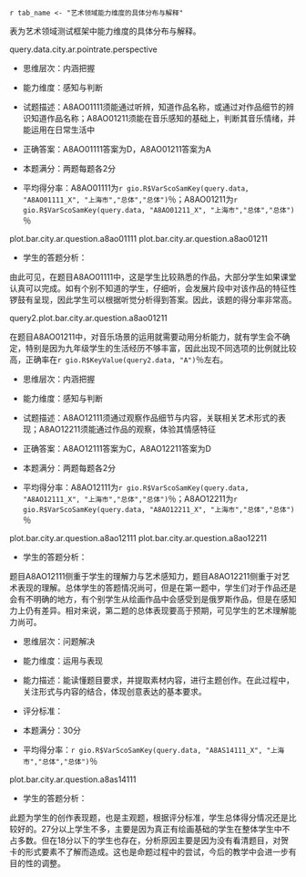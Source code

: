 <!-- chapter topic -->

\mytext



\chapter{典型题目分析}

\section{艺术学科试题框架}

`r tab_name <- "艺术领域能力维度的具体分布与解释" `

表\ref{tab: `r tab_name`}为艺术领域测试框架中能力维度的具体分布与解释。

\begin{itshape}
\mytable
\begin{longtable}{|c|c|c|}
\caption{`r tab_name`} \label{tab: `r tab_name`} \\ \hline
测试内容 & 考查维度 & 具体描述 \\ \hline
\multirow{2}{*}{视听部分} &	感知与判断	& 在试听感受中，考察对艺术形式和内容的了解、辨认和理解等简单鉴赏能力 \\ \cline{2-3}
	& 理解与分析	& 在视听感受中，考察对艺术表现形式内容的分析、判断、释读等复杂鉴赏能力 \\ \cline{1-3}
\multirow{2}{*}{纸笔部分} & 感知与判断	& 在图文信息中，考察对艺术作品的辨别和理解  \\ \cline{2-3}
	& 运用与表现	& 在综合情境中考察艺术方法运用、设计构思、艺术创编的能力 \\ \cline{1-3}
\end{longtable}
\end{itshape}

query.data.city.ar.pointrate.perspective

\begin{landscape}

\section{感知与判断}

`r tab_name <- "学生在艺术素养“感知与判断”考查维度上的平均得分率（％）" `

表\ref{tab: `r tab_name`}呈现了学生在艺术素养“感知与判断”考查维度上的平均得分率。

\begin{itshape}
\mytable
\begin{longtable}{|c|c|p{7cm}|c|c|c|c|c|c|c|c|c|c|c|c|}
\caption{`r tab_name`} \label{tab: `r tab_name`} \\ \hline

内容领域 & 题目编码 & \makecell[c]{具体描述} & \makecell[c]{上\\海\\市} & \makecell[c]{公\\办} & \makecell[c]{民\\办} & \makecell[c]{普通\\初中} & \makecell[c]{九年\\一贯} & \makecell[c]{完全\\中学} & \makecell[c]{新优\\质\\学校} & \makecell[c]{强校\\工程\\学校} & 男 & 女 & \makecell[c]{沪\\籍} & \makecell[c]{非\\沪\\籍} \\ \hline

\multirow{10}{*}{艺术形式} & A8AO01111 & 能通过听辨，知道作品名称，或通过对作品细节的辨识知道作品名称 &
`r gio.R$VarScoSamKey(query.data, "A8AO01111_X", "上海市","总体","总体")` &
`r gio.R$VarScoSamKey(query.data, "A8AO01111_X", "上海市","公办","总体")` &
`r gio.R$VarScoSamKey(query.data, "A8AO01111_X", "上海市","民办","总体")` &
`r gio.R$VarScoSamKey(query.data, "A8AO01111_X", "上海市","初中","总体")` &
`r gio.R$VarScoSamKey(query.data, "A8AO01111_X", "上海市","九年一贯","总体")` &
`r gio.R$VarScoSamKey(query.data, "A8AO01111_X", "上海市","完中","总体")` &
`r gio.R$VarScoSamKey(query.data, "A8AO01111_X", "上海市","新优质","总体")` &
`r gio.R$VarScoSamKey(query.data, "A8AO01111_X", "上海市","强校工程","总体")` &
`r gio.R$VarScoSamKey(query.data, "A8AO01111_X", "上海市","男","总体")` &
`r gio.R$VarScoSamKey(query.data, "A8AO01111_X", "上海市","女","总体")` &
`r gio.R$VarScoSamKey(query.data, "A8AO01111_X", "上海市","沪籍","总体")` &
`r gio.R$VarScoSamKey(query.data, "A8AO01111_X", "上海市","非沪籍","总体")` \\ \cline{2-15}

 & A8AO02111 & 能通过听辨，判断乐器音色 &
 `r gio.R$VarScoSamKey(query.data, "A8AO02111_X", "上海市","总体","总体")` &
 `r gio.R$VarScoSamKey(query.data, "A8AO02111_X", "上海市","公办","总体")` &
 `r gio.R$VarScoSamKey(query.data, "A8AO02111_X", "上海市","民办","总体")` &
 `r gio.R$VarScoSamKey(query.data, "A8AO02111_X", "上海市","初中","总体")` &
 `r gio.R$VarScoSamKey(query.data, "A8AO02111_X", "上海市","九年一贯","总体")` &
 `r gio.R$VarScoSamKey(query.data, "A8AO02111_X", "上海市","完中","总体")` &
 `r gio.R$VarScoSamKey(query.data, "A8AO02111_X", "上海市","新优质","总体")` &
 `r gio.R$VarScoSamKey(query.data, "A8AO02111_X", "上海市","强校工程","总体")` &
 `r gio.R$VarScoSamKey(query.data, "A8AO02111_X", "上海市","男","总体")` &
 `r gio.R$VarScoSamKey(query.data, "A8AO02111_X", "上海市","女","总体")` &
 `r gio.R$VarScoSamKey(query.data, "A8AO02111_X", "上海市","沪籍","总体")` &
 `r gio.R$VarScoSamKey(query.data, "A8AO02111_X", "上海市","非沪籍","总体")` \\ \cline{2-15}

 & A8AO03111 & 能通过听辨判断器乐音色的民族属性 &
  `r gio.R$VarScoSamKey(query.data, "A8AO03111_X", "上海市","总体","总体")` &
  `r gio.R$VarScoSamKey(query.data, "A8AO03111_X", "上海市","公办","总体")` &
  `r gio.R$VarScoSamKey(query.data, "A8AO03111_X", "上海市","民办","总体")` &
  `r gio.R$VarScoSamKey(query.data, "A8AO03111_X", "上海市","初中","总体")` &
  `r gio.R$VarScoSamKey(query.data, "A8AO03111_X", "上海市","九年一贯","总体")` &
  `r gio.R$VarScoSamKey(query.data, "A8AO03111_X", "上海市","完中","总体")` &
  `r gio.R$VarScoSamKey(query.data, "A8AO03111_X", "上海市","新优质","总体")` &
  `r gio.R$VarScoSamKey(query.data, "A8AO03111_X", "上海市","强校工程","总体")` &
  `r gio.R$VarScoSamKey(query.data, "A8AO03111_X", "上海市","男","总体")` &
  `r gio.R$VarScoSamKey(query.data, "A8AO03111_X", "上海市","女","总体")` &
  `r gio.R$VarScoSamKey(query.data, "A8AO03111_X", "上海市","沪籍","总体")` &
  `r gio.R$VarScoSamKey(query.data, "A8AO03111_X", "上海市","非沪籍","总体")` \\ \cline{2-15}

 & A8AO08111 & 知道并判断中国画的基本分类 &
  `r gio.R$VarScoSamKey(query.data, "A8AO08111_X", "上海市","总体","总体")` &
  `r gio.R$VarScoSamKey(query.data, "A8AO08111_X", "上海市","公办","总体")` &
  `r gio.R$VarScoSamKey(query.data, "A8AO08111_X", "上海市","民办","总体")` &
  `r gio.R$VarScoSamKey(query.data, "A8AO08111_X", "上海市","初中","总体")` &
  `r gio.R$VarScoSamKey(query.data, "A8AO08111_X", "上海市","九年一贯","总体")` &
  `r gio.R$VarScoSamKey(query.data, "A8AO08111_X", "上海市","完中","总体")` &
  `r gio.R$VarScoSamKey(query.data, "A8AO08111_X", "上海市","新优质","总体")` &
  `r gio.R$VarScoSamKey(query.data, "A8AO08111_X", "上海市","强校工程","总体")` &
  `r gio.R$VarScoSamKey(query.data, "A8AO08111_X", "上海市","男","总体")` &
  `r gio.R$VarScoSamKey(query.data, "A8AO08111_X", "上海市","女","总体")` &
  `r gio.R$VarScoSamKey(query.data, "A8AO08111_X", "上海市","沪籍","总体")` &
  `r gio.R$VarScoSamKey(query.data, "A8AO08111_X", "上海市","非沪籍","总体")` \\ \cline{2-15}

 & A8AO08211 & 知道并判读文人画的主要特点，但可以结合视觉作品感知，通过对答案的分析解题 &
  `r gio.R$VarScoSamKey(query.data, "A8AO08211_X", "上海市","总体","总体")` &
  `r gio.R$VarScoSamKey(query.data, "A8AO08211_X", "上海市","公办","总体")` &
  `r gio.R$VarScoSamKey(query.data, "A8AO08211_X", "上海市","民办","总体")` &
  `r gio.R$VarScoSamKey(query.data, "A8AO08211_X", "上海市","初中","总体")` &
  `r gio.R$VarScoSamKey(query.data, "A8AO08211_X", "上海市","九年一贯","总体")` &
  `r gio.R$VarScoSamKey(query.data, "A8AO08211_X", "上海市","完中","总体")` &
  `r gio.R$VarScoSamKey(query.data, "A8AO08211_X", "上海市","新优质","总体")` &
  `r gio.R$VarScoSamKey(query.data, "A8AO08211_X", "上海市","强校工程","总体")` &
  `r gio.R$VarScoSamKey(query.data, "A8AO08211_X", "上海市","男","总体")` &
  `r gio.R$VarScoSamKey(query.data, "A8AO08211_X", "上海市","女","总体")` &
  `r gio.R$VarScoSamKey(query.data, "A8AO08211_X", "上海市","沪籍","总体")` &
  `r gio.R$VarScoSamKey(query.data, "A8AO08211_X", "上海市","非沪籍","总体")` \\ \cline{2-15}

  & A8AO09111 & 知道作品所属的艺术门类 &
  `r gio.R$VarScoSamKey(query.data, "A8AO09111_X", "上海市","总体","总体")` &
  `r gio.R$VarScoSamKey(query.data, "A8AO09111_X", "上海市","公办","总体")` &
  `r gio.R$VarScoSamKey(query.data, "A8AO09111_X", "上海市","民办","总体")` &
  `r gio.R$VarScoSamKey(query.data, "A8AO09111_X", "上海市","初中","总体")` &
  `r gio.R$VarScoSamKey(query.data, "A8AO09111_X", "上海市","九年一贯","总体")` &
  `r gio.R$VarScoSamKey(query.data, "A8AO09111_X", "上海市","完中","总体")` &
  `r gio.R$VarScoSamKey(query.data, "A8AO09111_X", "上海市","新优质","总体")` &
  `r gio.R$VarScoSamKey(query.data, "A8AO09111_X", "上海市","强校工程","总体")` &
  `r gio.R$VarScoSamKey(query.data, "A8AO09111_X", "上海市","男","总体")` &
  `r gio.R$VarScoSamKey(query.data, "A8AO09111_X", "上海市","女","总体")` &
  `r gio.R$VarScoSamKey(query.data, "A8AO09111_X", "上海市","沪籍","总体")` &
  `r gio.R$VarScoSamKey(query.data, "A8AO09111_X", "上海市","非沪籍","总体")` \\ \cline{2-15}

  & A8AO10111 & 判断作品表现形式，知道其主要特点 &
  `r gio.R$VarScoSamKey(query.data, "A8AO10111_X", "上海市","总体","总体")` &
  `r gio.R$VarScoSamKey(query.data, "A8AO10111_X", "上海市","公办","总体")` &
  `r gio.R$VarScoSamKey(query.data, "A8AO10111_X", "上海市","民办","总体")` &
  `r gio.R$VarScoSamKey(query.data, "A8AO10111_X", "上海市","初中","总体")` &
  `r gio.R$VarScoSamKey(query.data, "A8AO10111_X", "上海市","九年一贯","总体")` &
  `r gio.R$VarScoSamKey(query.data, "A8AO10111_X", "上海市","完中","总体")` &
  `r gio.R$VarScoSamKey(query.data, "A8AO10111_X", "上海市","新优质","总体")` &
  `r gio.R$VarScoSamKey(query.data, "A8AO10111_X", "上海市","强校工程","总体")` &
  `r gio.R$VarScoSamKey(query.data, "A8AO10111_X", "上海市","男","总体")` &
  `r gio.R$VarScoSamKey(query.data, "A8AO10111_X", "上海市","女","总体")` &
  `r gio.R$VarScoSamKey(query.data, "A8AO10111_X", "上海市","沪籍","总体")` &
  `r gio.R$VarScoSamKey(query.data, "A8AO10111_X", "上海市","非沪籍","总体")` \\ \cline{2-15}

  & A8AO11111 & 能知道视觉标识的名称与主要范围 &
  `r gio.R$VarScoSamKey(query.data, "A8AO11111_X", "上海市","总体","总体")` &
  `r gio.R$VarScoSamKey(query.data, "A8AO11111_X", "上海市","公办","总体")` &
  `r gio.R$VarScoSamKey(query.data, "A8AO11111_X", "上海市","民办","总体")` &
  `r gio.R$VarScoSamKey(query.data, "A8AO11111_X", "上海市","初中","总体")` &
  `r gio.R$VarScoSamKey(query.data, "A8AO11111_X", "上海市","九年一贯","总体")` &
  `r gio.R$VarScoSamKey(query.data, "A8AO11111_X", "上海市","完中","总体")` &
  `r gio.R$VarScoSamKey(query.data, "A8AO11111_X", "上海市","新优质","总体")` &
  `r gio.R$VarScoSamKey(query.data, "A8AO11111_X", "上海市","强校工程","总体")` &
  `r gio.R$VarScoSamKey(query.data, "A8AO11111_X", "上海市","男","总体")` &
  `r gio.R$VarScoSamKey(query.data, "A8AO11111_X", "上海市","女","总体")` &
  `r gio.R$VarScoSamKey(query.data, "A8AO11111_X", "上海市","沪籍","总体")` &
  `r gio.R$VarScoSamKey(query.data, "A8AO11111_X", "上海市","非沪籍","总体")` \\ \cline{2-15}

  & A8AO12111 & 通过观察作品细节与内容，关联相关艺术形式的表现 &
  `r gio.R$VarScoSamKey(query.data, "A8AO12111_X", "上海市","总体","总体")` &
  `r gio.R$VarScoSamKey(query.data, "A8AO12111_X", "上海市","公办","总体")` &
  `r gio.R$VarScoSamKey(query.data, "A8AO12111_X", "上海市","民办","总体")` &
  `r gio.R$VarScoSamKey(query.data, "A8AO12111_X", "上海市","初中","总体")` &
  `r gio.R$VarScoSamKey(query.data, "A8AO12111_X", "上海市","九年一贯","总体")` &
  `r gio.R$VarScoSamKey(query.data, "A8AO12111_X", "上海市","完中","总体")` &
  `r gio.R$VarScoSamKey(query.data, "A8AO12111_X", "上海市","新优质","总体")` &
  `r gio.R$VarScoSamKey(query.data, "A8AO12111_X", "上海市","强校工程","总体")` &
  `r gio.R$VarScoSamKey(query.data, "A8AO12111_X", "上海市","男","总体")` &
  `r gio.R$VarScoSamKey(query.data, "A8AO12111_X", "上海市","女","总体")` &
  `r gio.R$VarScoSamKey(query.data, "A8AO12111_X", "上海市","沪籍","总体")` &
  `r gio.R$VarScoSamKey(query.data, "A8AO12111_X", "上海市","非沪籍","总体")` \\ \cline{2-15}

  & A8AO13111 & 知道戏曲内容最基础的知识 &
  `r gio.R$VarScoSamKey(query.data, "A8AO13111_X", "上海市","总体","总体")` &
  `r gio.R$VarScoSamKey(query.data, "A8AO13111_X", "上海市","公办","总体")` &
  `r gio.R$VarScoSamKey(query.data, "A8AO13111_X", "上海市","民办","总体")` &
  `r gio.R$VarScoSamKey(query.data, "A8AO13111_X", "上海市","初中","总体")` &
  `r gio.R$VarScoSamKey(query.data, "A8AO13111_X", "上海市","九年一贯","总体")` &
  `r gio.R$VarScoSamKey(query.data, "A8AO13111_X", "上海市","完中","总体")` &
  `r gio.R$VarScoSamKey(query.data, "A8AO13111_X", "上海市","新优质","总体")` &
  `r gio.R$VarScoSamKey(query.data, "A8AO13111_X", "上海市","强校工程","总体")` &
  `r gio.R$VarScoSamKey(query.data, "A8AO13111_X", "上海市","男","总体")` &
  `r gio.R$VarScoSamKey(query.data, "A8AO13111_X", "上海市","女","总体")` &
  `r gio.R$VarScoSamKey(query.data, "A8AO13111_X", "上海市","沪籍","总体")` &
  `r gio.R$VarScoSamKey(query.data, "A8AO13111_X", "上海市","非沪籍","总体")` \\ \cline{1-15}

艺术体验 & A8AO12211 & 能通过作品的观察，体验其情感特征 &
`r gio.R$VarScoSamKey(query.data, "A8AO12211_X", "上海市","总体","总体")` &
`r gio.R$VarScoSamKey(query.data, "A8AO12211_X", "上海市","公办","总体")` &
`r gio.R$VarScoSamKey(query.data, "A8AO12211_X", "上海市","民办","总体")` &
`r gio.R$VarScoSamKey(query.data, "A8AO12211_X", "上海市","初中","总体")` &
`r gio.R$VarScoSamKey(query.data, "A8AO12211_X", "上海市","九年一贯","总体")` &
`r gio.R$VarScoSamKey(query.data, "A8AO12211_X", "上海市","完中","总体")` &
`r gio.R$VarScoSamKey(query.data, "A8AO12211_X", "上海市","新优质","总体")` &
`r gio.R$VarScoSamKey(query.data, "A8AO12211_X", "上海市","强校工程","总体")` &
`r gio.R$VarScoSamKey(query.data, "A8AO12211_X", "上海市","男","总体")` &
`r gio.R$VarScoSamKey(query.data, "A8AO12211_X", "上海市","女","总体")` &
`r gio.R$VarScoSamKey(query.data, "A8AO12211_X", "上海市","沪籍","总体")` &
`r gio.R$VarScoSamKey(query.data, "A8AO12211_X", "上海市","非沪籍","总体")` \\ \cline{1-15}

\multirow{6}{*}{艺术内容} & A8AO10211 & 能结合作品形式，判断其风格和情感 &
 `r gio.R$VarScoSamKey(query.data, "A8AO10211_X", "上海市","总体","总体")` &
 `r gio.R$VarScoSamKey(query.data, "A8AO10211_X", "上海市","公办","总体")` &
 `r gio.R$VarScoSamKey(query.data, "A8AO10211_X", "上海市","民办","总体")` &
 `r gio.R$VarScoSamKey(query.data, "A8AO10211_X", "上海市","初中","总体")` &
 `r gio.R$VarScoSamKey(query.data, "A8AO10211_X", "上海市","九年一贯","总体")` &
 `r gio.R$VarScoSamKey(query.data, "A8AO10211_X", "上海市","完中","总体")` &
 `r gio.R$VarScoSamKey(query.data, "A8AO10211_X", "上海市","新优质","总体")` &
 `r gio.R$VarScoSamKey(query.data, "A8AO10211_X", "上海市","强校工程","总体")` &
 `r gio.R$VarScoSamKey(query.data, "A8AO10211_X", "上海市","男","总体")` &
 `r gio.R$VarScoSamKey(query.data, "A8AO10211_X", "上海市","女","总体")` &
 `r gio.R$VarScoSamKey(query.data, "A8AO10211_X", "上海市","沪籍","总体")` &
 `r gio.R$VarScoSamKey(query.data, "A8AO10211_X", "上海市","非沪籍","总体")` \\ \cline{2-15}

 & A8AO01211 & 能在音乐感知的基础上，判断其音乐情绪，并能运用在日常生活中 &
  `r gio.R$VarScoSamKey(query.data, "A8AO01211_X", "上海市","总体","总体")` &
  `r gio.R$VarScoSamKey(query.data, "A8AO01211_X", "上海市","公办","总体")` &
  `r gio.R$VarScoSamKey(query.data, "A8AO01211_X", "上海市","民办","总体")` &
  `r gio.R$VarScoSamKey(query.data, "A8AO01211_X", "上海市","初中","总体")` &
  `r gio.R$VarScoSamKey(query.data, "A8AO01211_X", "上海市","九年一贯","总体")` &
  `r gio.R$VarScoSamKey(query.data, "A8AO01211_X", "上海市","完中","总体")` &
  `r gio.R$VarScoSamKey(query.data, "A8AO01211_X", "上海市","新优质","总体")` &
  `r gio.R$VarScoSamKey(query.data, "A8AO01211_X", "上海市","强校工程","总体")` &
  `r gio.R$VarScoSamKey(query.data, "A8AO01211_X", "上海市","男","总体")` &
  `r gio.R$VarScoSamKey(query.data, "A8AO01211_X", "上海市","女","总体")` &
  `r gio.R$VarScoSamKey(query.data, "A8AO01211_X", "上海市","沪籍","总体")` &
  `r gio.R$VarScoSamKey(query.data, "A8AO01211_X", "上海市","非沪籍","总体")` \\ \cline{2-15}

 & A8AO02211 & 能通过听辨感知音乐的情绪 &
  `r gio.R$VarScoSamKey(query.data, "A8AO02211_X", "上海市","总体","总体")` &
  `r gio.R$VarScoSamKey(query.data, "A8AO02211_X", "上海市","公办","总体")` &
  `r gio.R$VarScoSamKey(query.data, "A8AO02211_X", "上海市","民办","总体")` &
  `r gio.R$VarScoSamKey(query.data, "A8AO02211_X", "上海市","初中","总体")` &
  `r gio.R$VarScoSamKey(query.data, "A8AO02211_X", "上海市","九年一贯","总体")` &
  `r gio.R$VarScoSamKey(query.data, "A8AO02211_X", "上海市","完中","总体")` &
  `r gio.R$VarScoSamKey(query.data, "A8AO02211_X", "上海市","新优质","总体")` &
  `r gio.R$VarScoSamKey(query.data, "A8AO02211_X", "上海市","强校工程","总体")` &
  `r gio.R$VarScoSamKey(query.data, "A8AO02211_X", "上海市","男","总体")` &
  `r gio.R$VarScoSamKey(query.data, "A8AO02211_X", "上海市","女","总体")` &
  `r gio.R$VarScoSamKey(query.data, "A8AO02211_X", "上海市","沪籍","总体")` &
  `r gio.R$VarScoSamKey(query.data, "A8AO02211_X", "上海市","非沪籍","总体")` \\ \cline{2-15}

 & A8AO04111 & 能通过听觉和视觉的共同运用进行艺术门类的关联 &
  `r gio.R$VarScoSamKey(query.data, "A8AO04111_X", "上海市","总体","总体")` &
  `r gio.R$VarScoSamKey(query.data, "A8AO04111_X", "上海市","公办","总体")` &
  `r gio.R$VarScoSamKey(query.data, "A8AO04111_X", "上海市","民办","总体")` &
  `r gio.R$VarScoSamKey(query.data, "A8AO04111_X", "上海市","初中","总体")` &
  `r gio.R$VarScoSamKey(query.data, "A8AO04111_X", "上海市","九年一贯","总体")` &
  `r gio.R$VarScoSamKey(query.data, "A8AO04111_X", "上海市","完中","总体")` &
  `r gio.R$VarScoSamKey(query.data, "A8AO04111_X", "上海市","新优质","总体")` &
  `r gio.R$VarScoSamKey(query.data, "A8AO04111_X", "上海市","强校工程","总体")` &
  `r gio.R$VarScoSamKey(query.data, "A8AO04111_X", "上海市","男","总体")` &
  `r gio.R$VarScoSamKey(query.data, "A8AO04111_X", "上海市","女","总体")` &
  `r gio.R$VarScoSamKey(query.data, "A8AO04111_X", "上海市","沪籍","总体")` &
  `r gio.R$VarScoSamKey(query.data, "A8AO04111_X", "上海市","非沪籍","总体")` \\ \cline{2-15}

  & A8AO09211 & 通过对作品的感知，分析其造型特征，理解情感表现，并有一定跨学科知识呈现 &
  `r gio.R$VarScoSamKey(query.data, "A8AO09211_X", "上海市","总体","总体")` &
  `r gio.R$VarScoSamKey(query.data, "A8AO09211_X", "上海市","公办","总体")` &
  `r gio.R$VarScoSamKey(query.data, "A8AO09211_X", "上海市","民办","总体")` &
  `r gio.R$VarScoSamKey(query.data, "A8AO09211_X", "上海市","初中","总体")` &
  `r gio.R$VarScoSamKey(query.data, "A8AO09211_X", "上海市","九年一贯","总体")` &
  `r gio.R$VarScoSamKey(query.data, "A8AO09211_X", "上海市","完中","总体")` &
  `r gio.R$VarScoSamKey(query.data, "A8AO09211_X", "上海市","新优质","总体")` &
  `r gio.R$VarScoSamKey(query.data, "A8AO09211_X", "上海市","强校工程","总体")` &
  `r gio.R$VarScoSamKey(query.data, "A8AO09211_X", "上海市","男","总体")` &
  `r gio.R$VarScoSamKey(query.data, "A8AO09211_X", "上海市","女","总体")` &
  `r gio.R$VarScoSamKey(query.data, "A8AO09211_X", "上海市","沪籍","总体")` &
  `r gio.R$VarScoSamKey(query.data, "A8AO09211_X", "上海市","非沪籍","总体")` \\ \cline{2-15}

  & A8AO11211 & 能知道并理解视觉标识的内涵意义 &
  `r gio.R$VarScoSamKey(query.data, "A8AO11211_X", "上海市","总体","总体")` &
  `r gio.R$VarScoSamKey(query.data, "A8AO11211_X", "上海市","公办","总体")` &
  `r gio.R$VarScoSamKey(query.data, "A8AO11211_X", "上海市","民办","总体")` &
  `r gio.R$VarScoSamKey(query.data, "A8AO11211_X", "上海市","初中","总体")` &
  `r gio.R$VarScoSamKey(query.data, "A8AO11211_X", "上海市","九年一贯","总体")` &
  `r gio.R$VarScoSamKey(query.data, "A8AO11211_X", "上海市","完中","总体")` &
  `r gio.R$VarScoSamKey(query.data, "A8AO11211_X", "上海市","新优质","总体")` &
  `r gio.R$VarScoSamKey(query.data, "A8AO11211_X", "上海市","强校工程","总体")` &
  `r gio.R$VarScoSamKey(query.data, "A8AO11211_X", "上海市","男","总体")` &
  `r gio.R$VarScoSamKey(query.data, "A8AO11211_X", "上海市","女","总体")` &
  `r gio.R$VarScoSamKey(query.data, "A8AO11211_X", "上海市","沪籍","总体")` &
  `r gio.R$VarScoSamKey(query.data, "A8AO11211_X", "上海市","非沪籍","总体")` \\ \cline{1-15}

\multirow{3}{*}{艺术风格}  & A8AO03211 & 能通过听辨，理解旋律线条表现，并通过具象性的旋律进行想象 &
  `r gio.R$VarScoSamKey(query.data, "A8AO03211_X", "上海市","总体","总体")` &
  `r gio.R$VarScoSamKey(query.data, "A8AO03211_X", "上海市","公办","总体")` &
  `r gio.R$VarScoSamKey(query.data, "A8AO03211_X", "上海市","民办","总体")` &
  `r gio.R$VarScoSamKey(query.data, "A8AO03211_X", "上海市","初中","总体")` &
  `r gio.R$VarScoSamKey(query.data, "A8AO03211_X", "上海市","九年一贯","总体")` &
  `r gio.R$VarScoSamKey(query.data, "A8AO03211_X", "上海市","完中","总体")` &
  `r gio.R$VarScoSamKey(query.data, "A8AO03211_X", "上海市","新优质","总体")` &
  `r gio.R$VarScoSamKey(query.data, "A8AO03211_X", "上海市","强校工程","总体")` &
  `r gio.R$VarScoSamKey(query.data, "A8AO03211_X", "上海市","男","总体")` &
  `r gio.R$VarScoSamKey(query.data, "A8AO03211_X", "上海市","女","总体")` &
  `r gio.R$VarScoSamKey(query.data, "A8AO03211_X", "上海市","沪籍","总体")` &
  `r gio.R$VarScoSamKey(query.data, "A8AO03211_X", "上海市","非沪籍","总体")` \\ \cline{2-15}

  & A8AO04211 & 知道作曲家与作品，或通过排除法进行思考 &
  `r gio.R$VarScoSamKey(query.data, "A8AO04211_X", "上海市","总体","总体")` &
  `r gio.R$VarScoSamKey(query.data, "A8AO04211_X", "上海市","公办","总体")` &
  `r gio.R$VarScoSamKey(query.data, "A8AO04211_X", "上海市","民办","总体")` &
  `r gio.R$VarScoSamKey(query.data, "A8AO04211_X", "上海市","初中","总体")` &
  `r gio.R$VarScoSamKey(query.data, "A8AO04211_X", "上海市","九年一贯","总体")` &
  `r gio.R$VarScoSamKey(query.data, "A8AO04211_X", "上海市","完中","总体")` &
  `r gio.R$VarScoSamKey(query.data, "A8AO04211_X", "上海市","新优质","总体")` &
  `r gio.R$VarScoSamKey(query.data, "A8AO04211_X", "上海市","强校工程","总体")` &
  `r gio.R$VarScoSamKey(query.data, "A8AO04211_X", "上海市","男","总体")` &
  `r gio.R$VarScoSamKey(query.data, "A8AO04211_X", "上海市","女","总体")` &
  `r gio.R$VarScoSamKey(query.data, "A8AO04211_X", "上海市","沪籍","总体")` &
  `r gio.R$VarScoSamKey(query.data, "A8AO04211_X", "上海市","非沪籍","总体")` \\ \cline{2-15}

  & A8AO13211 & 知道戏曲内容最基础的知识 &
  `r gio.R$VarScoSamKey(query.data, "A8AO13211_X", "上海市","总体","总体")` &
  `r gio.R$VarScoSamKey(query.data, "A8AO13211_X", "上海市","公办","总体")` &
  `r gio.R$VarScoSamKey(query.data, "A8AO13211_X", "上海市","民办","总体")` &
  `r gio.R$VarScoSamKey(query.data, "A8AO13211_X", "上海市","初中","总体")` &
  `r gio.R$VarScoSamKey(query.data, "A8AO13211_X", "上海市","九年一贯","总体")` &
  `r gio.R$VarScoSamKey(query.data, "A8AO13211_X", "上海市","完中","总体")` &
  `r gio.R$VarScoSamKey(query.data, "A8AO13211_X", "上海市","新优质","总体")` &
  `r gio.R$VarScoSamKey(query.data, "A8AO13211_X", "上海市","强校工程","总体")` &
  `r gio.R$VarScoSamKey(query.data, "A8AO13211_X", "上海市","男","总体")` &
  `r gio.R$VarScoSamKey(query.data, "A8AO13211_X", "上海市","女","总体")` &
  `r gio.R$VarScoSamKey(query.data, "A8AO13211_X", "上海市","沪籍","总体")` &
  `r gio.R$VarScoSamKey(query.data, "A8AO13211_X", "上海市","非沪籍","总体")` \\ \cline{1-15}

\end{longtable}
\end{itshape}

\mytext
下面将结合“感知与判断”部分的典型题目做具体分析。

\end{landscape}

\questiontitle{典型题目1、2：A8AO01111、A8AO01211}

\begin{itshape}

聆听音乐片段，判断：

A8AO01111  

这首作品是（ \qquad ）

A.《春江花月夜》  \qquad\qquad   B.《小溪·江河·大海》

C.《沃尔塔瓦河》 \qquad\qquad   D.《丰收锣鼓》

A8AO01211

该乐曲适合运用（ \qquad ）

A. 欢庆场面  \qquad    B. 日常休闲  \qquad   C. 劳动助力  \qquad   D. 肃穆场景

\end{itshape}

- 思维层次：内涵把握

- 能力维度：感知与判断

- 试题描述：A8AO01111须能通过听辨，知道作品名称，或通过对作品细节的辨识知道作品名称；A8AO01211须能在音乐感知的基础上，判断其音乐情绪，并能运用在日常生活中

- 正确答案：A8AO01111答案为D，A8AO01211答案为A

- 本题满分：两题每题各2分

- 平均得分率：A8AO01111为`r gio.R$VarScoSamKey(query.data, "A8AO01111_X", "上海市","总体","总体")`％；A8AO01211为`r gio.R$VarScoSamKey(query.data, "A8AO01211_X", "上海市","总体","总体")`％

plot.bar.city.ar.question.a8ao01111
plot.bar.city.ar.question.a8ao01211

- 学生的答题分析：

由此可见，在题目A8AO01111中，这是学生比较熟悉的作品，大部分学生如果课堂认真可以完成。如有个别不知道的学生，仔细听，会发展片段中对该作品的特征性锣鼓有呈现，因此学生可以根据听觉分析得到答案。因此，该题的得分率非常高。

query2.plot.bar.city.ar.question.a8ao01211

在题目A8AO01211中，对音乐场景的运用就需要动用分析能力，就有学生会不确定，特别是因为九年级学生的生活经历不够丰富，因此出现不同选项的比例就比较高，正确率在`r gio.R$KeyValue(query2.data, "A")`％左右。

\questiontitle{典型题目3、4：A8AO12111、A8AO12211}

\begin{itshape}

观赏绘画作品，判断：

A8AO12111

选择与该作品所表现内容最吻合的歌曲是（ \qquad  ）

\begin{wrapfigure}{r}{0.5\textwidth}
  \begin{center}
    \includegraphics[width=0.45\textwidth]{ar_A8AO12111.png}
  \end{center}
\end{wrapfigure}

A.《军队进行曲》

B.《平静的海洋与幸福的航程》

C.《伏尔加船夫曲》

D.《莫斯科郊外的晚上》

A8AO12211

该绘画作品给你的感受是（ \qquad ）

A．轻松 \qquad\qquad  B.愉悦 \qquad\qquad  C.幽默 \qquad\qquad  D.沉重
\end{itshape}

- 思维层次：内涵把握

- 能力维度：感知与判断

- 试题描述：A8AO12111须通过观察作品细节与内容，关联相关艺术形式的表现；A8AO12211须能通过作品的观察，体验其情感特征

- 正确答案：A8AO12111答案为C，A8AO12211答案为D

- 本题满分：两题每题各2分

- 平均得分率：A8AO12111为`r gio.R$VarScoSamKey(query.data, "A8AO12111_X", "上海市","总体","总体")`％；A8AO12211为`r gio.R$VarScoSamKey(query.data, "A8AO12211_X", "上海市","总体","总体")`％

plot.bar.city.ar.question.a8ao12111
plot.bar.city.ar.question.a8ao12211

- 学生的答题分析：

题目A8AO12111侧重于学生的理解力与艺术感知力，题目A8AO12211侧重于对艺术表现的理解。总体学生的答题情况尚可，但是在第一题中，学生们对于作品还是会有不明确的地方，有个别学生从绘画作品中会感受到是俄罗斯作品，但是在感知力上仍有差异。相对来说，第二题的总体表现要高于预期，可见学生的艺术理解能力尚可。

\begin{landscape}
\section{理解与分析}

`r tab_name <- "学生在艺术素养“理解与分析”考查维度上的平均得分率（％）" `

表\ref{tab: `r tab_name`}呈现了学生在艺术素养“理解与分析”考查维度上的平均得分率。

\begin{itshape}
\mytable
\begin{longtable}{|c|c|p{7cm}|c|c|c|c|c|c|c|c|c|c|c|c|}
\caption{`r tab_name`} \label{tab: `r tab_name`} \\ \hline

考查维度 & 题目编码 & \makecell[c]{具体描述} & \makecell[c]{上\\海\\市} & \makecell[c]{公\\办} & \makecell[c]{民\\办} & \makecell[c]{普通\\初中} & \makecell[c]{九年\\一贯} & \makecell[c]{完全\\中学} & \makecell[c]{新优\\质\\学校} & \makecell[c]{强校\\工程\\学校} & 男 & 女 & \makecell[c]{沪\\籍} & \makecell[c]{非\\沪\\籍} \\ \hline

\multirow{5}{*}{艺术形式} & A8AO05111 & 生物体的构成层次及功能 &
`r gio.R$VarScoSamKey(query.data, "A8AO05111_X", "上海市","总体","总体")` &
`r gio.R$VarScoSamKey(query.data, "A8AO05111_X", "上海市","公办","总体")` &
`r gio.R$VarScoSamKey(query.data, "A8AO05111_X", "上海市","民办","总体")` &
`r gio.R$VarScoSamKey(query.data, "A8AO05111_X", "上海市","初中","总体")` &
`r gio.R$VarScoSamKey(query.data, "A8AO05111_X", "上海市","九年一贯","总体")` &
`r gio.R$VarScoSamKey(query.data, "A8AO05111_X", "上海市","完中","总体")` &
`r gio.R$VarScoSamKey(query.data, "A8AO05111_X", "上海市","新优质","总体")` &
`r gio.R$VarScoSamKey(query.data, "A8AO05111_X", "上海市","强校工程","总体")` &
`r gio.R$VarScoSamKey(query.data, "A8AO05111_X", "上海市","男","总体")` &
`r gio.R$VarScoSamKey(query.data, "A8AO05111_X", "上海市","女","总体")` &
`r gio.R$VarScoSamKey(query.data, "A8AO05111_X", "上海市","沪籍","总体")` &
`r gio.R$VarScoSamKey(query.data, "A8AO05111_X", "上海市","非沪籍","总体")` \\ \cline{2-15}

 & A8AO05211 & 知道并判断舞蹈的分类 &
 `r gio.R$VarScoSamKey(query.data, "A8AO05211_X", "上海市","总体","总体")` &
 `r gio.R$VarScoSamKey(query.data, "A8AO05211_X", "上海市","公办","总体")` &
 `r gio.R$VarScoSamKey(query.data, "A8AO05211_X", "上海市","民办","总体")` &
 `r gio.R$VarScoSamKey(query.data, "A8AO05211_X", "上海市","初中","总体")` &
 `r gio.R$VarScoSamKey(query.data, "A8AO05211_X", "上海市","九年一贯","总体")` &
 `r gio.R$VarScoSamKey(query.data, "A8AO05211_X", "上海市","完中","总体")` &
 `r gio.R$VarScoSamKey(query.data, "A8AO05211_X", "上海市","新优质","总体")` &
 `r gio.R$VarScoSamKey(query.data, "A8AO05211_X", "上海市","强校工程","总体")` &
 `r gio.R$VarScoSamKey(query.data, "A8AO05211_X", "上海市","男","总体")` &
 `r gio.R$VarScoSamKey(query.data, "A8AO05211_X", "上海市","女","总体")` &
 `r gio.R$VarScoSamKey(query.data, "A8AO05211_X", "上海市","沪籍","总体")` &
 `r gio.R$VarScoSamKey(query.data, "A8AO05211_X", "上海市","非沪籍","总体")` \\ \cline{2-15}

 & A8AO05311 & 了解冷暖色调的主要关联和运用 &
  `r gio.R$VarScoSamKey(query.data, "A8AO05311_X", "上海市","总体","总体")` &
  `r gio.R$VarScoSamKey(query.data, "A8AO05311_X", "上海市","公办","总体")` &
  `r gio.R$VarScoSamKey(query.data, "A8AO05311_X", "上海市","民办","总体")` &
  `r gio.R$VarScoSamKey(query.data, "A8AO05311_X", "上海市","初中","总体")` &
  `r gio.R$VarScoSamKey(query.data, "A8AO05311_X", "上海市","九年一贯","总体")` &
  `r gio.R$VarScoSamKey(query.data, "A8AO05311_X", "上海市","完中","总体")` &
  `r gio.R$VarScoSamKey(query.data, "A8AO05311_X", "上海市","新优质","总体")` &
  `r gio.R$VarScoSamKey(query.data, "A8AO05311_X", "上海市","强校工程","总体")` &
  `r gio.R$VarScoSamKey(query.data, "A8AO05311_X", "上海市","男","总体")` &
  `r gio.R$VarScoSamKey(query.data, "A8AO05311_X", "上海市","女","总体")` &
  `r gio.R$VarScoSamKey(query.data, "A8AO05311_X", "上海市","沪籍","总体")` &
  `r gio.R$VarScoSamKey(query.data, "A8AO05311_X", "上海市","非沪籍","总体")` \\ \cline{2-15}

 & A8AO05411 & 知道雕塑的主要特点，并在艺术形式表现上做出关联 &
  `r gio.R$VarScoSamKey(query.data, "A8AO05411_X", "上海市","总体","总体")` &
  `r gio.R$VarScoSamKey(query.data, "A8AO05411_X", "上海市","公办","总体")` &
  `r gio.R$VarScoSamKey(query.data, "A8AO05411_X", "上海市","民办","总体")` &
  `r gio.R$VarScoSamKey(query.data, "A8AO05411_X", "上海市","初中","总体")` &
  `r gio.R$VarScoSamKey(query.data, "A8AO05411_X", "上海市","九年一贯","总体")` &
  `r gio.R$VarScoSamKey(query.data, "A8AO05411_X", "上海市","完中","总体")` &
  `r gio.R$VarScoSamKey(query.data, "A8AO05411_X", "上海市","新优质","总体")` &
  `r gio.R$VarScoSamKey(query.data, "A8AO05411_X", "上海市","强校工程","总体")` &
  `r gio.R$VarScoSamKey(query.data, "A8AO05411_X", "上海市","男","总体")` &
  `r gio.R$VarScoSamKey(query.data, "A8AO05411_X", "上海市","女","总体")` &
  `r gio.R$VarScoSamKey(query.data, "A8AO05411_X", "上海市","沪籍","总体")` &
  `r gio.R$VarScoSamKey(query.data, "A8AO05411_X", "上海市","非沪籍","总体")` \\ \cline{2-15}

 & A8AS06111 & 通过视觉感受，直观判断相关乐器，了解乐器名称 &
  `r gio.R$VarScoSamKey(query.data, "A8AS06111_X", "上海市","总体","总体")` &
  `r gio.R$VarScoSamKey(query.data, "A8AS06111_X", "上海市","公办","总体")` &
  `r gio.R$VarScoSamKey(query.data, "A8AS06111_X", "上海市","民办","总体")` &
  `r gio.R$VarScoSamKey(query.data, "A8AS06111_X", "上海市","初中","总体")` &
  `r gio.R$VarScoSamKey(query.data, "A8AS06111_X", "上海市","九年一贯","总体")` &
  `r gio.R$VarScoSamKey(query.data, "A8AS06111_X", "上海市","完中","总体")` &
  `r gio.R$VarScoSamKey(query.data, "A8AS06111_X", "上海市","新优质","总体")` &
  `r gio.R$VarScoSamKey(query.data, "A8AS06111_X", "上海市","强校工程","总体")` &
  `r gio.R$VarScoSamKey(query.data, "A8AS06111_X", "上海市","男","总体")` &
  `r gio.R$VarScoSamKey(query.data, "A8AS06111_X", "上海市","女","总体")` &
  `r gio.R$VarScoSamKey(query.data, "A8AS06111_X", "上海市","沪籍","总体")` &
  `r gio.R$VarScoSamKey(query.data, "A8AS06111_X", "上海市","非沪籍","总体")` \\ \cline{1-15}

\multirow{3}{*}{\makecell[c]{艺术内容\\艺术感受}} & A8AS06211 & 通过视觉感受，结合想象，并运用已有经验和知识进行判断 &
  `r gio.R$VarScoSamKey(query.data, "A8AS06211_X", "上海市","总体","总体")` &
  `r gio.R$VarScoSamKey(query.data, "A8AS06211_X", "上海市","公办","总体")` &
  `r gio.R$VarScoSamKey(query.data, "A8AS06211_X", "上海市","民办","总体")` &
  `r gio.R$VarScoSamKey(query.data, "A8AS06211_X", "上海市","初中","总体")` &
  `r gio.R$VarScoSamKey(query.data, "A8AS06211_X", "上海市","九年一贯","总体")` &
  `r gio.R$VarScoSamKey(query.data, "A8AS06211_X", "上海市","完中","总体")` &
  `r gio.R$VarScoSamKey(query.data, "A8AS06211_X", "上海市","新优质","总体")` &
  `r gio.R$VarScoSamKey(query.data, "A8AS06211_X", "上海市","强校工程","总体")` &
  `r gio.R$VarScoSamKey(query.data, "A8AS06211_X", "上海市","男","总体")` &
  `r gio.R$VarScoSamKey(query.data, "A8AS06211_X", "上海市","女","总体")` &
  `r gio.R$VarScoSamKey(query.data, "A8AS06211_X", "上海市","沪籍","总体")` &
  `r gio.R$VarScoSamKey(query.data, "A8AS06211_X", "上海市","非沪籍","总体")` \\ \cline{2-15}

  & A8AS07111 & 在视觉欣赏的基础上，综合艺术表现方式和作品主题进行想象，并用恰当生动的文字进行表述，有一定的跨学科概念 &
  `r gio.R$VarScoSamKey(query.data, "A8AS07111_X", "上海市","总体","总体")` &
  `r gio.R$VarScoSamKey(query.data, "A8AS07111_X", "上海市","公办","总体")` &
  `r gio.R$VarScoSamKey(query.data, "A8AS07111_X", "上海市","民办","总体")` &
  `r gio.R$VarScoSamKey(query.data, "A8AS07111_X", "上海市","初中","总体")` &
  `r gio.R$VarScoSamKey(query.data, "A8AS07111_X", "上海市","九年一贯","总体")` &
  `r gio.R$VarScoSamKey(query.data, "A8AS07111_X", "上海市","完中","总体")` &
  `r gio.R$VarScoSamKey(query.data, "A8AS07111_X", "上海市","新优质","总体")` &
  `r gio.R$VarScoSamKey(query.data, "A8AS07111_X", "上海市","强校工程","总体")` &
  `r gio.R$VarScoSamKey(query.data, "A8AS07111_X", "上海市","男","总体")` &
  `r gio.R$VarScoSamKey(query.data, "A8AS07111_X", "上海市","女","总体")` &
  `r gio.R$VarScoSamKey(query.data, "A8AS07111_X", "上海市","沪籍","总体")` &
  `r gio.R$VarScoSamKey(query.data, "A8AS07111_X", "上海市","非沪籍","总体")` \\ \cline{2-15}

  & A8AS07211 & 食物中的营养成分 &
  `r gio.R$VarScoSamKey(query.data, "A8AS07211_X", "上海市","总体","总体")` &
  `r gio.R$VarScoSamKey(query.data, "A8AS07211_X", "上海市","公办","总体")` &
  `r gio.R$VarScoSamKey(query.data, "A8AS07211_X", "上海市","民办","总体")` &
  `r gio.R$VarScoSamKey(query.data, "A8AS07211_X", "上海市","初中","总体")` &
  `r gio.R$VarScoSamKey(query.data, "A8AS07211_X", "上海市","九年一贯","总体")` &
  `r gio.R$VarScoSamKey(query.data, "A8AS07211_X", "上海市","完中","总体")` &
  `r gio.R$VarScoSamKey(query.data, "A8AS07211_X", "上海市","新优质","总体")` &
  `r gio.R$VarScoSamKey(query.data, "A8AS07211_X", "上海市","强校工程","总体")` &
  `r gio.R$VarScoSamKey(query.data, "A8AS07211_X", "上海市","男","总体")` &
  `r gio.R$VarScoSamKey(query.data, "A8AS07211_X", "上海市","女","总体")` &
  `r gio.R$VarScoSamKey(query.data, "A8AS07211_X", "上海市","沪籍","总体")` &
  `r gio.R$VarScoSamKey(query.data, "A8AS07211_X", "上海市","非沪籍","总体")` \\ \cline{1-15}

\end{longtable}
\end{itshape}

\mytext
下面将结合“理解与分析”部分的典型题目做具体分析。

\end{landscape}

\questiontitle{典型题目5:}

\begin{landscape}

\section{运用与表现}

`r tab_name <- "学生在艺术素养“运用与表现”考查维度上的平均得分率（％）" `

表\ref{tab: `r tab_name`}呈现了学生在艺术素养“运用与表现”考查维度上的平均得分率。

\begin{itshape}
\mytable
\begin{longtable}{|c|c|p{7cm}|c|c|c|c|c|c|c|c|c|c|c|c|}
\caption{`r tab_name`} \label{tab: `r tab_name`} \\ \hline

考查维度 & 题目编码 & \makecell[c]{具体描述} & \makecell[c]{上\\海\\市} & \makecell[c]{公\\办} & \makecell[c]{民\\办} & \makecell[c]{普通\\初中} & \makecell[c]{九年\\一贯} & \makecell[c]{完全\\中学} & \makecell[c]{新优\\质\\学校} & \makecell[c]{强校\\工程\\学校} & 男 & 女 & \makecell[c]{沪\\籍} & \makecell[c]{非\\沪\\籍} \\ \hline

艺术创作 & A8AS14111 & 能读懂题目要求，并提取素材内容，进行主题创作。在此过程中，关注形式与内容的结合，体现创意表达的基本要求。 &
`r gio.R$VarScoSamKey(query.data, "A8AS14111_X", "上海市","总体","总体")` &
`r gio.R$VarScoSamKey(query.data, "A8AS14111_X", "上海市","公办","总体")` &
`r gio.R$VarScoSamKey(query.data, "A8AS14111_X", "上海市","民办","总体")` &
`r gio.R$VarScoSamKey(query.data, "A8AS14111_X", "上海市","初中","总体")` &
`r gio.R$VarScoSamKey(query.data, "A8AS14111_X", "上海市","九年一贯","总体")` &
`r gio.R$VarScoSamKey(query.data, "A8AS14111_X", "上海市","完中","总体")` &
`r gio.R$VarScoSamKey(query.data, "A8AS14111_X", "上海市","新优质","总体")` &
`r gio.R$VarScoSamKey(query.data, "A8AS14111_X", "上海市","强校工程","总体")` &
`r gio.R$VarScoSamKey(query.data, "A8AS14111_X", "上海市","男","总体")` &
`r gio.R$VarScoSamKey(query.data, "A8AS14111_X", "上海市","女","总体")` &
`r gio.R$VarScoSamKey(query.data, "A8AS14111_X", "上海市","沪籍","总体")` &
`r gio.R$VarScoSamKey(query.data, "A8AS14111_X", "上海市","非沪籍","总体")` \\ \cline{1-15}

\end{longtable}
\end{itshape}

\mytext
下面将结合“运用与表现”部分的典型题目做具体分析。

\end{landscape}

\questiontitle{典型题目6：A8AS14111}

\begin{itshape}
春节是中国传统节日，每当这个时候，人们会穿新装、贴对联、挂年画，精心装饰居家环境，举办各种庆祝活动，辞旧迎新。

\includegraphics[width=0.98\textwidth]{ar_A8AS14111.png}

参考上图素材内容，设计一张贺卡，写上祝福寄给你最爱的人。要求如下：

（1）用黑色水笔进行创作。

（2）可选择图中1-2个形象，以此为基础进行创作。

（3）图文表达有内涵、有创意、有美感。
\end{itshape}

- 思维层次：问题解决

- 能力维度：运用与表现

- 能力描述：能读懂题目要求，并提取素材内容，进行主题创作。在此过程中，关注形式与内容的结合，体现创意表达的基本要求。

- 评分标准：

\begin{itshape}
\mytable
\begin{longtable}{|c|p{1.5cm}|p{3cm}|c|}
\hline

分级水平	& 评分建议  &	水平描述 &	画面例举 \\ \hline

基准水平	& 15分	    & 只有文字信息，无图像信息，无构图。 &  \\ \hline

水平1	   & 18分起	  & 有文字图像的信息，但信息不完整，图像过于简单，没有构图意识。	&  \makecell[c]{\includegraphics[width=0.45\textwidth]{ar_A8AS14111_1.png}} \\ \hline

水平2	 & 24分起	 & 图文表达较为清晰，有一定的表达内涵，图像较为生动，整体构图较为合适。	& \makecell[c]{\includegraphics[width=0.45\textwidth]{ar_A8AS14111_2.png}} \\ \cline{4-4}  

  &  &  & \makecell[c]{\includegraphics[width=0.45\textwidth]{ar_A8AS14111_3.png}} \\ \hline

水平3	& 27分以上，满分30分	& 图文并茂，画面有美感、创意表达较为生动。	 &  \makecell[c]{\includegraphics[width=0.45\textwidth]{ar_A8AS14111_4.png}} \\ \hline

\end{longtable}
\end{itshape}

- 本题满分：30分

- 平均得分率：`r gio.R$VarScoSamKey(query.data, "A8AS14111_X", "上海市","总体","总体")`％

plot.bar.city.ar.question.a8as14111

- 学生的答题分析：

此题为学生的创作表现题，也是主观题，根据评分标准，学生总体得分情况还是比较好的。27分以上学生不多，主要是因为真正有绘画基础的学生在整体学生中不占多数。但在18分以下的学生也存在，分析原因主要是因为没有看清题目，对贺卡的形式要素不了解而造成。这也是命题过程中的尝试，今后的教学中会进一步有目的性的调整。



<!-- end of chapter topic -->
